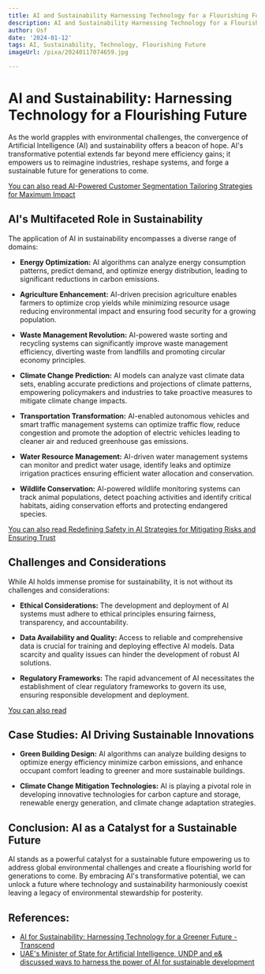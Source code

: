 ```yaml
---
title: AI and Sustainability Harnessing Technology for a Flourishing Future
description: AI and Sustainability Harnessing Technology for a Flourishing Future
author: Usf
date: '2024-01-12'
tags: AI, Sustainability, Technology, Flourishing Future
imageUrl: /pixa/20240117074659.jpg

---
```

# AI and Sustainability: Harnessing Technology for a Flourishing Future

As the world grapples with environmental challenges, the convergence of Artificial Intelligence (AI) and sustainability offers a  beacon of hope. AI's transformative potential  extends far beyond mere  efficiency gains; it empowers us to reimagine industries,  reshape systems,  and forge a sustainable future for generations to come.

[You can also read AI-Powered Customer Segmentation Tailoring Strategies  for Maximum Impact](AI-Powered%20Customer%20Segmentation%20Tailoring%20Strategies%20for%20Maximum%20Impact)


## AI's Multifaceted Role in  Sustainability

The application of AI in sustainability encompasses a diverse range  of domains:

- **Energy Optimization:** AI  algorithms can analyze energy consumption patterns, predict demand, and optimize energy distribution, leading to significant reductions in carbon emissions.

- **Agriculture Enhancement:** AI-driven  precision agriculture  enables  farmers to optimize  crop yields while minimizing  resource usage reducing environmental impact and ensuring food security for a growing population.

- **Waste Management Revolution:** AI-powered waste sorting and recycling systems can significantly improve waste management efficiency, diverting  waste from landfills and promoting circular economy principles.

- **Climate  Change Prediction:** AI models can analyze vast climate data sets, enabling accurate predictions and  projections of climate  patterns, empowering policymakers and industries to take proactive measures to mitigate climate change impacts.

-  **Transportation Transformation:** AI-enabled autonomous vehicles  and  smart traffic management systems  can optimize traffic flow, reduce congestion and promote the adoption of electric vehicles leading to cleaner  air and reduced greenhouse gas emissions.

- **Water Resource  Management:** AI-driven water management  systems can monitor and predict water usage, identify leaks and optimize irrigation practices ensuring efficient water  allocation and conservation.

- **Wildlife Conservation:** AI-powered wildlife monitoring systems can track animal populations,  detect poaching  activities and  identify critical habitats, aiding conservation efforts and protecting endangered species.

[You can also read  Redefining Safety in AI Strategies for Mitigating Risks and Ensuring Trust](Redefining%20Safety%20in%20AI%20Strategies%20for%20Mitigating%20Risks%20and%20Ensuring%20Trust)


## Challenges and Considerations

While AI holds immense promise  for sustainability, it is not without its challenges and considerations:

- **Ethical Considerations:** The development and deployment of AI systems must  adhere  to ethical principles ensuring fairness, transparency, and accountability.

-  **Data Availability  and Quality:**  Access to reliable and  comprehensive data is  crucial for training and deploying  effective AI models. Data  scarcity and quality issues can hinder the development of robust AI solutions.

- **Regulatory Frameworks:** The rapid advancement of AI necessitates the establishment of clear regulatory frameworks to govern its use, ensuring responsible development and deployment.

[You  can also  read ]()


## Case Studies: AI Driving Sustainable Innovations

- **Green Building Design:** AI algorithms can analyze building designs to optimize energy efficiency minimize carbon emissions, and enhance occupant comfort leading to greener and more sustainable  buildings.

- **Climate Change Mitigation Technologies:** AI is playing a pivotal role in  developing innovative technologies for carbon capture and storage, renewable  energy generation, and climate change adaptation strategies.

## Conclusion: AI  as a Catalyst for a Sustainable Future

AI stands as a powerful catalyst for a sustainable future empowering us to address global environmental challenges and create a flourishing world for  generations to  come. By embracing AI's transformative potential, we can unlock a future where technology and sustainability harmoniously coexist leaving a legacy of environmental stewardship for  posterity.

## References:
- [AI for Sustainability: Harnessing Technology for a Greener Future - Transcend](https://transcendinfra.com/ai-for-sustainability/)
- [UAE's Minister of State for Artificial Intelligence, UNDP and e& discussed ways to harness the power of AI for sustainable development](https://www.undp.org/arab-states/press-releases/uaes-minister-state-artificial-intelligence-undp-and-e-discussed-ways-harness-power-ai-sustainable-development)
